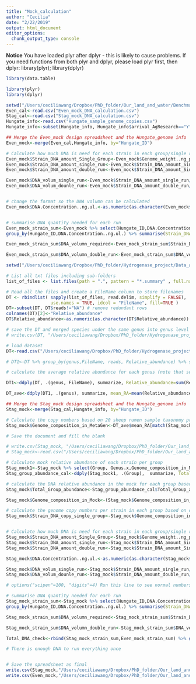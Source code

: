 ```yaml
---
title: "Mock_calculation"
author: "Cecilia"
date: "2/22/2019"
output: html_document
editor_options: 
  chunk_output_type: console
---
```


**Notice**
You have loaded plyr after dplyr - this is likely to cause problems.
If you need functions from both plyr and dplyr, please load plyr first, then dplyr:
library(plyr); library(dplyr)

```r
library(data.table)

library(plyr)
library(dplyr)

```


```r

setwd("/Users/ceciliawang/Dropbox/PhD_folder/Our_land_and_water/Benchmarking/In_vitro/16S_amplicom_mock_design")
Even_cal<-read.csv("Even_mock_DNA_calculation.csv")
Stag_cal<-read.csv("Stag_mock_DNA_calculation.csv")
Hungate_info<-read.csv("Hungate_sample_genome_copies.csv")
Hungate_info<-subset(Hungate_info, Hungate_info$arrival_AgResearch=="Y")


```

```r

## Merge the Even_mock design spreadsheet and the Hungate_genome info
Even_mock<-merge(Even_cal,Hungate_info, by="Hungate_ID")

# Calculate how much DNA is need for each strain in each group/single run/double run
Even_mock$Strain_DNA_amount_Single_Group<-Even_mock$Genome_weight..ng_per_copy.*Even_mock$Strain_DNA_copy_single_group
Even_mock$Strain_DNA_amount_single_run<-Even_mock$Strain_DNA_amount_Single_Group * Even_mock$com_number_need
Even_mock$Strain_DNA_amount_double_run<-Even_mock$Strain_DNA_amount_Single_Group * Even_mock$Com_number_prep

Even_mock$DNA_volum_single_run<-Even_mock$Strain_DNA_amount_single_run/Even_mock$DNA.Concentration..ng.ul.
Even_mock$DNA_volum_dounle_run<-Even_mock$Strain_DNA_amount_double_run/Even_mock$DNA.Concentration..ng.ul.


# change the format so the DNA volumn can be calculated
Even_mock$DNA.Concentration..ng.ul.<-as.numeric(as.character(Even_mock$DNA.Concentration..ng.ul.))


# summarise DNA quantity needed for each run 
Even_mock_strain_sum<-Even_mock %>% select(Hungate_ID,DNA.Concentration..ng.ul.,Strain_DNA_amount_single_run) %>%
group_by(Hungate_ID,DNA.Concentration..ng.ul.) %>% summarise(Strain_DNA_amount_total = sum(Strain_DNA_amount_single_run)) 

Even_mock_strain_sum$DNA_volumn_required<-Even_mock_strain_sum$Strain_DNA_amount_total/Even_mock_strain_sum$DNA.Concentration..ng.ul.

Even_mock_strain_sum$DNA_volumn_double_run<-Even_mock_strain_sum$DNA_volumn_required*2

```

```r
setwd("/Users/ceciliawang/Dropbox/PhD_folder/Hydrogenase_project/Data_analyses/Thesis_analyses/taxonomy_profiling")

# List all txt files including sub-folders
list_of_files <- list.files(path = ".", pattern = "*.summary" , full.names = TRUE)

# Read all the files and create a FileName column to store filenames
DT <- rbindlist( sapply(list_of_files, read.delim, simplify = FALSE),
                 use.names = TRUE, idcol = "FileName", fill=TRUE )
DT<-subset(DT, DT$reads!="NA") # remove redundant rows
colnames(DT)[2]<-"Relative_abundance"
DT$Relative_abundance<-as.numeric(as.character(DT$Relative_abundance))

# save the DT and merged species under the same genus into genus level
# write.csv(DT, "/Users/ceciliawang/Dropbox/PhD_folder/Hydrogenase_project/Data_analyses/Thesis_analyses/taxonomy_profiling/DT.csv", quote = FALSE, row.names = FALSE)
```


```r
# load dataset
DT<-read.csv("/Users/ceciliawang/Dropbox/PhD_folder/Hydrogenase_project/Data_analyses/Thesis_analyses/taxonomy_profiling/DT.csv")

# DT1<-DT %>% group_by(genus,FileName, reads, Relative_abundance) %>% summarise(reads= sum(reads), Relative_abundance = sum(Relative_abundance)) 

# calculate the average relative abundance for each genus (note that some species are summarized first before calculating relative abundance for each genus)

DT1<-ddply(DT, .(genus, FileName), summarize, Relative_abundance=sum(Relative_abundance), reads=sum(reads), Genera_count=length(genus))

DT_ave<-ddply(DT1, .(genus), summarize, mean_RA=mean(Relative_abundance), mean_reads=mean(reads), Genera_count=length(genus)) 

```



```r

## Merge the Stag_mock design spreadsheet and the Hungate_genome info
Stag_mock<-merge(Stag_cal,Hungate_info, by="Hungate_ID")

# Calculate the copy numbers based on 20 sheep rumen sample taxonomy profile (average)
Stag_mock$Genome_composition_in_MetaGen<-DT_ave$mean_RA[match(Stag_mock$Genus.x,DT_ave$genus)]

# Save the document and fill the blank 

# write.csv(Stag_mock, "/Users/ceciliawang/Dropbox/PhD_folder/Our_land_and_water/Benchmarking/In_vitro/16S_amplicom_mock_design/Stag_mock.csv", row.names = FALSE)
# Stag_mock<-read.csv("/Users/ceciliawang/Dropbox/PhD_folder/Our_land_and_water/Benchmarking/In_vitro/16S_amplicom_mock_design/Stag_mock.csv")

# Calculate mock relative abundance of each strain per group
Stag_mock1<-Stag_mock %>% select(Group, Genus.x,Genome_composition_in_MetaGen) %>% unique()
Stag_group_abundance_cal<-ddply(Stag_mock1, .(Group),  summarize, Total_Group_abundance=sum(Genome_composition_in_MetaGen))

# calculate the DNA relative abundance in the mock for each group based on public data
Stag_mock$Total_Group_abundance<-Stag_group_abundance_cal$Total_Group_abundance[match(Stag_mock$Group, Stag_group_abundance_cal$Group)]

Stag_mock$Genome_composition_in_Mock<-(Stag_mock$Genome_composition_in_MetaGen/Stag_mock$Total_Group_abundance)/Stag_mock$No_of_strains_in_this_mock_from_each_same_genus

# calculate the genome copy numbers per strain in each group based on calculated relative abundance
Stag_mock$Strain_DNA_copy_single_group<-Stag_mock$Genome_composition_in_Mock*Stag_mock$Total_genome_number_per_group


# Calculate how much DNA is need for each strain in each group/single run/double run
Stag_mock$Strain_DNA_amount_Single_Group<-Stag_mock$Genome_weight..ng_per_copy.*Stag_mock$Strain_DNA_copy_single_group
Stag_mock$Strain_DNA_amount_single_run<-Stag_mock$Strain_DNA_amount_Single_Group * Stag_mock$com_number_need
Stag_mock$Strain_DNA_amount_double_run<-Stag_mock$Strain_DNA_amount_Single_Group * Stag_mock$Com_number_prep

Stag_mock$DNA.Concentration..ng.ul.<-as.numeric(as.character(Stag_mock$DNA.Concentration..ng.ul.))

Stag_mock$DNA_volum_single_run<-Stag_mock$Strain_DNA_amount_single_run/Stag_mock$DNA.Concentration..ng.ul.
Stag_mock$DNA_volum_dounle_run<-Stag_mock$Strain_DNA_amount_double_run/Stag_mock$DNA.Concentration..ng.ul.

# options("scipen"=100, "digits"=4) Run this line to see normal numbers instead of scientific numbers

# summarise DNA quantity needed for each run 
Stag_mock_strain_sum<-Stag_mock %>% select(Hungate_ID,DNA.Concentration..ng.ul.,Strain_DNA_amount_single_run) %>%
group_by(Hungate_ID,DNA.Concentration..ng.ul.) %>% summarise(Strain_DNA_amount_total = sum(Strain_DNA_amount_single_run)) 

Stag_mock_strain_sum$DNA_volumn_required<-Stag_mock_strain_sum$Strain_DNA_amount_total/Stag_mock_strain_sum$DNA.Concentration..ng.ul.

Stag_mock_strain_sum$DNA_volumn_double_run<-Stag_mock_strain_sum$DNA_volumn_required*2


```



```r
Total_DNA_check<-rbind(Stag_mock_strain_sum,Even_mock_strain_sum) %>% group_by(Hungate_ID) %>% summarise(Total_DNA_single_run=sum(Strain_DNA_amount_total), DNA_volumn_required=sum(DNA_volumn_required))

# There is enough DNA to run everything once


# Save the spreadsheet as final 
write.csv(Stag_mock,"/Users/ceciliawang/Dropbox/PhD_folder/Our_land_and_water/Benchmarking/In_vitro/16S_amplicom_mock_design/Stag_mock_final.csv")
write.csv(Even_mock,"/Users/ceciliawang/Dropbox/PhD_folder/Our_land_and_water/Benchmarking/In_vitro/16S_amplicom_mock_design/Even_mock_final.csv")

```